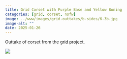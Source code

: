```yaml
---
title: Grid Corset with Purple Base and Yellow Boning
categories: [grid, corset, nsfw]
image: ../www/images/grid-outtakes/b-sides/6-3b.jpg
image-alt: ""
date: 2025-01-26
---
```


Outtake of corset from the [grid project](/posts/2025-01-27_grid-project.html).

![](../www/images/grid-outtakes/b-sides/6-3b.jpg)

